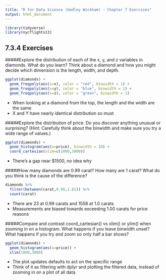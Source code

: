 ```yaml
---
title: "R for Data Science (Hadley Wickham) - Chapter 7 Exercises"
output: html_document
---
```


```r
library(tidyverse)
library(nycflights13)
```



## 7.3.4 Exercises
#####Explore the distribution of each of the x, y, and z variables in diamonds. What do you learn? Think about a diamond and how you might decide which dimension is the length, width, and depth.
```r

ggplot(diamonds) +
  geom_freqpoly(aes(x=x), color = "red", binwidth = 1) +
  geom_freqpoly(aes(x=y), color = "blue", binwidth = 1) +
  geom_freqpoly(aes(x=z), color = "green", binwidth = 1)

```

* When looking at a diamond from the top, the length and the width are the same
* X and Y have nearly identical distribution so must 

#####Explore the distribution of price. Do you discover anything unusual or surprising? (Hint: Carefully think about the binwidth and make sure you try a wide range of values.)

```r
ggplot(diamonds) +
  geom_histogram(aes(x=price), binwidth = 10) +
  coord_cartesian(xlim=c(1000,3000))
```

* There's a gap near $1500, no idea why

#####How many diamonds are 0.99 carat? How many are 1 carat? What do you think is the cause of the difference?
```r
diamonds %>% 
  filter(between(carat,0.98,1.01)) %>%
  count(carat)
```

* There are 23 at 0.99 carats and 1558 at 1.0 carats
* Measurements are biased towards exceeding 1.00 carats for price reasons

#####Compare and contrast coord_cartesian() vs xlim() or ylim() when zooming in on a histogram. What happens if you leave binwidth unset? What happens if you try and zoom so only half a bar shows?
```r
ggplot(diamonds) +
  geom_histogram(aes(x=price)) +
  xlim(1000,3000)
```

* The plot updates defaults to act on the specific range
* Think of it as filtering with dplyr and plotting the filtered data, instead of zooming in on a plot of all data


```r

```